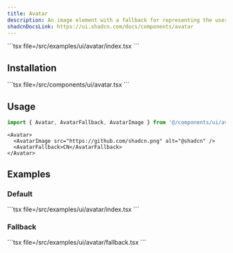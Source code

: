 ```yaml
---
title: Avatar
description: An image element with a fallback for representing the user.
shadcnDocsLink: https://ui.shadcn.com/docs/components/avatar
---
```


<ComponentPreview component="avatar">
  ```tsx file=<rootDir>/src/examples/ui/avatar/index.tsx
  ```
</ComponentPreview>

## Installation

<Installation component="avatar">
  ```tsx file=<rootDir>/src/components/ui/avatar.tsx
  ```
</Installation>

## Usage

```ts
import { Avatar, AvatarFallback, AvatarImage } from '@/components/ui/avatar'
```

```tsx
<Avatar>
  <AvatarImage src="https://github.com/shadcn.png" alt="@shadcn" />
  <AvatarFallback>CN</AvatarFallback>
</Avatar>
```

## Examples

### Default

<ComponentPreview component="avatar" example="default">
  ```tsx file=<rootDir>/src/examples/ui/avatar/index.tsx
  ```
</ComponentPreview>

### Fallback

<ComponentPreview component="avatar" example="fallback">
  ```tsx file=<rootDir>/src/examples/ui/avatar/fallback.tsx
  ```
</ComponentPreview>